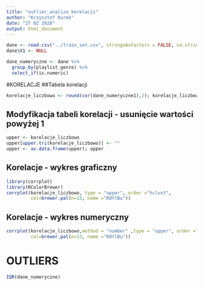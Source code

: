 ```yaml
---
title: "outlier_analiza korelacji"
author: "Krzysztof Kurek"
date: "27 02 2020"
output: html_document
---
```


```r
dane <- read.csv("../train_set.csv", stringsAsFactors = FALSE, na.strings="")
dane$X1 <- NULL

dane_numeryczne <- dane %>% 
  group_by(playlist_genre) %>% 
  select_if(is.numeric)
```
#KORELACJE
##Tabela korelacji
```r
korelacje_liczbowo <- round(cor(dane_numeryczne1),2); korelacje_liczbowo
```
## Modyfikacja tabeli korelacji - usunięcie wartości powyżej 1 
```r
upper <- korelacje_liczbowo
upper[upper.tri(korelacje_liczbowo)] <- ""
upper <- as.data.frame(upper); upper

```
## Korelacje - wykres graficzny
```r
library(corrplot)
library(RColorBrewer)
corrplot(korelacje_liczbowo, type = "upper", order ="hclust",
         col=brewer.pal(n=13, name ="RdYlBu"))
```

## Korelacje - wykres numeryczny
```r
corrplot(korelacje_liczbowo,method = "number" ,type = "upper", order ="hclust",
         col=brewer.pal(n=13, name ="RdYlBu"))
```

# OUTLIERS

```r
IQR(dane_numeryczne)
```

